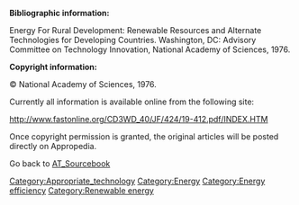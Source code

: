'''Bibliographic information:'''

Energy For Rural Development: Renewable Resources and Alternate Technologies for Developing Countries. Washington, DC: Advisory Committee on Technology Innovation, National Academy of Sciences, 1976.


'''Copyright information:'''

© National Academy of Sciences, 1976.


Currently all information is available online from the following site:

http://www.fastonline.org/CD3WD_40/JF/424/19-412.pdf/INDEX.HTM


Once copyright permission is granted, the original articles will be posted directly on Appropedia.




Go back to [[AT_Sourcebook]]

[[Category:Appropriate_technology]]
[[Category:Energy]]
[[Category:Energy efficiency]]
[[Category:Renewable energy]]